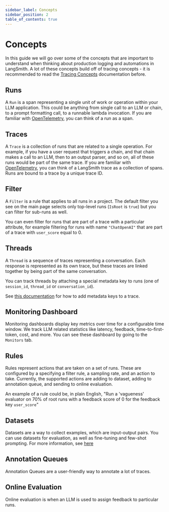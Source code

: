 ```yaml
---
sidebar_label: Concepts
sidebar_position: 2
table_of_contents: true
---
```


# Concepts

In this guide we will go over some of the concepts that are important to understand when thinking about production logging and automations in LangSmith.
A lot of these concepts build off of tracing concepts - it is recommended to read the [Tracing Concepts](../tracing/concepts) documentation before.

## Runs

A `Run` is a span representing a single unit of work or operation within your LLM application. This could be anything from single call to an LLM or chain, to a prompt formatting call, to a runnable lambda invocation. If you are familiar with [OpenTelemetry](https://opentelemetry.io/), you can think of a run as a span.

## Traces

A `Trace` is a collection of runs that are related to a single operation. For example, if you have a user request that triggers a chain, and that chain makes a call to an LLM, then to an output parser, and so on, all of these runs would be part of the same trace. If you are familiar with [OpenTelemetry](https://opentelemetry.io/), you can think of a LangSmith trace as a collection of spans. Runs are bound to a trace by a unique trace ID.

## Filter

A `Filter` is a rule that applies to all runs in a project. The default filter you see on the main page selects only top-level runs (`IsRoot` is `true`) but you can filter for sub-runs as well.

You can even filter for runs that are part of a trace with a particular attribute, for example filtering for runs with name `"ChatOpenAI"` that are part of a trace with `user_score` equal to 0.

## Threads

A `Thread` is a sequence of traces representing a conversation. Each response is represented as its own trace, but these traces are linked together by being part of the same conversation.

You can track threads by attaching a special metadata key to runs (one of `session_id`, `thread_id` or `conversation_id`).

See [this documentation](../tracing/faq/customizing_trace_attributes#adding-metadata-and-tags-to-traces) for how to add metadata keys to a trace.

## Monitoring Dashboard

Monitoring dashboards display key metrics over time for a configurable time window. We track LLM related statistics like latency, feedback, time-to-first-token, cost, and more. You can see these dashboard by going to the `Monitors` tab.

## Rules

Rules represent actions that are taken on a set of runs. These are configured by a specifying a filter rule, a sampling rate, and an action to take. Currently, the supported actions are adding to dataset, adding to annotation queue, and sending to online evaluation.

An example of a rule could be, in plain English, "Run a 'vagueness' evaluator on 70% of root runs with a feedback score of 0 for the feedback key `user_score`"

## Datasets

Datasets are a way to collect examples, which are input-output pairs. You can use datasets for evaluation, as well as fine-tuning and few-shot prompting. For more information, see [here](../evaluation)

## Annotation Queues

Annotation Queues are a user-friendly way to annotate a lot of traces.

## Online Evaluation

Online evaluation is when an LLM is used to assign feedback to particular runs.
